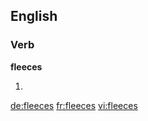 ==English==

===Verb===
'''fleeces'''

# {{third-person singular of|fleece}}

[[de:fleeces]]
[[fr:fleeces]]
[[vi:fleeces]]